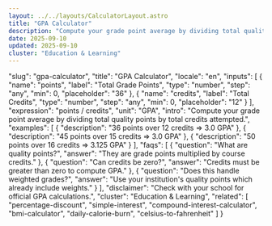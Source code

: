 ```yaml
---
layout: ../../layouts/CalculatorLayout.astro
title: "GPA Calculator"
description: "Compute your grade point average by dividing total quality points by total credits attempted."
date: 2025-09-10
updated: 2025-09-10
cluster: "Education & Learning"
---
```


  "slug": "gpa-calculator",
  "title": "GPA Calculator",
  "locale": "en",
  "inputs": [
    {
      "name": "points",
      "label": "Total Grade Points",
      "type": "number",
      "step": "any",
      "min": 0,
      "placeholder": "36"
    },
    {
      "name": "credits",
      "label": "Total Credits",
      "type": "number",
      "step": "any",
      "min": 0,
      "placeholder": "12"
    }
  ],
  "expression": "points / credits",
  "unit": "GPA",
  "intro": "Compute your grade point average by dividing total quality points by total credits attempted.",
  "examples": [
    {
      "description": "36 points over 12 credits ⇒ 3.0 GPA"
    },
    {
      "description": "45 points over 15 credits ⇒ 3.0 GPA"
    },
    {
      "description": "50 points over 16 credits ⇒ 3.125 GPA"
    }
  ],
  "faqs": [
    {
      "question": "What are quality points?",
      "answer": "They are grade points multiplied by course credits."
    },
    {
      "question": "Can credits be zero?",
      "answer": "Credits must be greater than zero to compute GPA."
    },
    {
      "question": "Does this handle weighted grades?",
      "answer": "Use your institution's quality points which already include weights."
    }
  ],
  "disclaimer": "Check with your school for official GPA calculations.",
  "cluster": "Education & Learning",
  "related": [
    "percentage-discount",
    "simple-interest",
    "compound-interest-calculator",
    "bmi-calculator",
    "daily-calorie-burn",
    "celsius-to-fahrenheit"
  ]
}

<Calculator schema={schema} />
